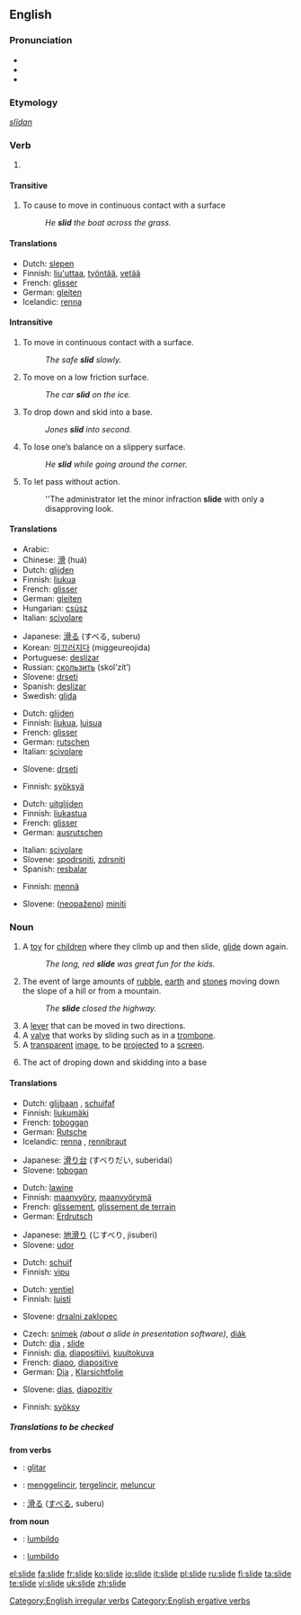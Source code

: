 {{wikipedia|dab=slide}}
==English==

===Pronunciation===
*{{IPA|/slaɪd/}}
*{{audio|en-us-slide.ogg|Audio (US)}}
*{{rhymes|aɪd}}

===Etymology===
{{OE.}} ''[[slīdan]]''

===Verb===
{{en-verb|slides|sliding|slid}}

# {{defn|English}}

====Transitive====
{{rfc-header|Transitive}}
# To cause to move in continuous contact with a surface
#: ''He '''slid''' the boat across the grass.''

====Translations====
{{trans-top|to cause to move in contact with a surface}}
*Dutch: [[slepen]]
*Finnish: [[liu'uttaa]], [[työntää]], [[vetää]]
*French: [[glisser]]
*German: [[gleiten]]
*Icelandic: [[renna]]
{{trans-mid}}
{{trans-bottom}}

====Intransitive====
# To move in continuous contact with a surface.
#: ''The safe '''slid''' slowly.''
# To move on a low friction surface.
#: ''The car '''slid''' on the ice.''
# {{baseball}} To drop down and skid into a base.
#: ''Jones '''slid''' into second.''
# To lose one’s balance on a slippery surface.
#: ''He '''slid''' while going around the corner.''
# To let pass without action.
#: ''The administrator let the minor infraction '''slide''' with only a disapproving look.

====Translations====
{{trans-top|to move in continuous contact with a surface}}
*Arabic: {{ARchar|[[انزلق]]}} {{IPAchar|(’inzálaqa)}}
*Chinese: [[滑]] (huá)
*Dutch: [[glijden]]
*Finnish: [[liukua]]
*French: [[glisser]]
*German: [[gleiten]]
*Hungarian: [[csúsz]]
*Italian: [[scivolare]]
{{trans-mid}}
*Japanese: [[滑る]] (すべる, suberu)
*Korean: [[미끄러지다]] (miggeureojida)
*Portuguese: [[deslizar]]
*Russian: [[скользить]] (skol’zít’)
*Slovene: [[drseti]]
*Spanish: [[deslizar]]
*Swedish: [[glida]]
{{trans-bottom}}

{{trans-top|to move with low friction}}
*Dutch: [[glijden]]
*Finnish: [[liukua]], [[luisua]]
*French: [[glisser]]
*German: [[rutschen]]
*Italian: [[scivolare]]
{{trans-mid}}
*Slovene: [[drseti]]
{{trans-bottom}}

{{trans-top|in baseball}}
*Finnish: [[syöksyä]]
{{trans-mid}}
{{trans-bottom}}

{{trans-top|to lose balance}}
*Dutch: [[uitglijden]]
*Finnish: [[liukastua]]
*French: [[glisser]]
*German: [[ausrutschen]]
{{trans-mid}}
*Italian: [[scivolare]]
*Slovene: [[spodrsniti]], [[zdrsniti]]
*Spanish: [[resbalar]]
{{trans-bottom}}

{{trans-top|to let pass}}
*Finnish: [[mennä]]
{{trans-mid}}
*Slovene: ([[neopaženo]]) [[miniti]]
{{trans-bottom}}

===Noun===
{{en-noun}}

# A [[toy]] for [[child]]ren where they climb up and then slide, [[glide]] down again.
#: ''The long, red '''slide''' was great fun for the kids.''
# The event of large amounts of [[rubble]], [[earth]] and [[stones]] moving down the slope of a hill or from a mountain.
#: ''The '''slide''' closed the highway.''
# A [[lever]] that can be moved in two directions.
# A [[valve]] that works by sliding such as in a [[trombone]].
# A [[transparent]] [[image]], to be [[project]]ed to a [[screen]].
# {{baseball}} The act of droping down and skidding into a base

====Translations====
{{trans-top|toy}}
*Dutch: [[glijbaan]] {{f}}, [[schuifaf]] {{f}}
*Finnish: [[liukumäki]]
*French: [[toboggan]] {{m}}
*German: [[Rutsche]] {{f}}
*Icelandic: [[renna]] {{f}}, [[rennibraut]] {{f}}
{{trans-mid}}
*Japanese: [[滑り台]] (すべりだい, suberidai)
*Slovene: [[tobogan]]
{{trans-bottom}}

{{trans-top|rubble, earth and stones moving down}}
*Dutch: [[lawine]] {{f}}
*Finnish: [[maanvyöry]], [[maanvyörymä]]
*French: [[glissement]], [[glissement de terrain]]
*German: [[Erdrutsch]] {{m}}
{{trans-mid}}
*Japanese: [[地滑り]] (じすべり, jisuberi)
*Slovene: [[udor]]
{{trans-bottom}}

{{trans-top|lever}}
*Dutch: [[schuif]] {{f}}
*Finnish: [[vipu]]
{{trans-mid}}
{{trans-bottom}}

{{trans-top|valve in eg. a trombone}}
*Dutch: [[ventiel]] {{n}}
*Finnish: [[luisti]]
{{trans-mid}}
*Slovene: [[drsalni zaklopec]]
{{trans-bottom}}

{{trans-top|transparent image for projecting}}
*Czech: [[snímek]] {{m}} ''(about a slide in presentation software)'', [[diák]] {{m}}
*Dutch: [[dia]] {{m}}, [[slide]] {{m}}
*Finnish: [[dia]], [[diapositiivi]], [[kuultokuva]]
*French: [[diapo]], [[diapositive]]
*German: [[Dia]] {{n}}, [[Klarsichtfolie]] {{f}}
{{trans-mid}}
*Slovene: [[dias]], [[diapozitiv]]
{{trans-bottom}}

{{trans-top|in baseball}}
*Finnish: [[syöksy]]
{{trans-mid}}
{{trans-bottom}}

=====Translations to be checked=====
{{checktrans}}

'''from verbs'''
*{{ttbc|Ido}}: [[glitar]]
*{{ttbc|Indonesian}}: [[gelincir|menggelincir]], [[gelincir|tergelincir]], [[luncur|meluncur]]
*{{ttbc|Japanese}}: [[滑る]] ([[すべる]], suberu)

'''from noun'''
*{{ttbc|Esperanto}}: [[lumbildo]]
*{{ttbc|Ido}}: [[lumbildo]]

[[Category:English irregular verbs]]
[[Category:English ergative verbs]]

[[el:slide]]
[[fa:slide]]
[[fr:slide]]
[[ko:slide]]
[[io:slide]]
[[it:slide]]
[[pl:slide]]
[[ru:slide]]
[[fi:slide]]
[[ta:slide]]
[[te:slide]]
[[vi:slide]]
[[uk:slide]]
[[zh:slide]]